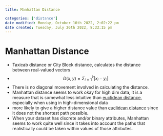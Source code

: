 ```yaml
---
title: Manhattan Distance

categories: ['distance']
date modified: Monday, October 10th 2022, 2:02:22 pm
date created: Tuesday, July 26th 2022, 8:33:15 pm
---
```


# Manhattan Distance
- Taxicab distance or City Block distance, calculates the distance between real-valued vectors
- $$D(x,y) = \Sigma_{i=1}^{k}|x_{i}-y_{i}|$$
- There is no diagonal movement involved in calculating the distance.
- Manhattan distance seems to work okay for high dim data, it is a measure that is somewhat less intuitive than [euclidean distance](Euclidean%20Distance.qmd), especially when using in high-dimensional data
- more likely to give a higher distance value than [euclidean distance](Euclidean%20Distance.qmd) since it does not the shortest path possible.
- When your dataset has discrete and/or binary attributes, Manhattan seems to work quite well since it takes into account the paths that realistically could be taken within values of those attributes.



